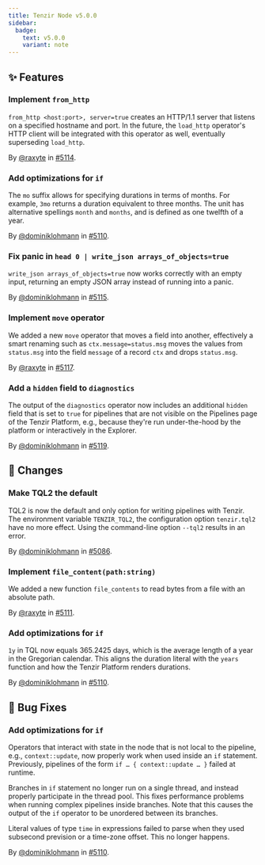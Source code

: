 ```yaml
---
title: Tenzir Node v5.0.0
sidebar:
  badge:
    text: v5.0.0
    variant: note
---
```


## ✨ Features

### Implement `from_http`

`from_http <host:port>, server=true` creates an HTTP/1.1 server that listens on
a specified hostname and port. In the future, the `load_http` operator's HTTP
client will be integrated with this operator as well, eventually superseding
`load_http`.

By [@raxyte](https://github.com/raxyte) in [#5114](https://github.com/tenzir/tenzir/pull/5114).

### Add optimizations for `if`

The `mo` suffix allows for specifying durations in terms of months. For example,
`3mo` returns a duration equivalent to three months. The unit has alternative
spellings `month` and `months`, and is defined as one twelfth of a year.

By [@dominiklohmann](https://github.com/dominiklohmann) in [#5110](https://github.com/tenzir/tenzir/pull/5110).

### Fix panic in `head 0 | write_json arrays_of_objects=true`

`write_json arrays_of_objects=true` now works correctly with an empty input,
returning an empty JSON array instead of running into a panic.

By [@dominiklohmann](https://github.com/dominiklohmann) in [#5115](https://github.com/tenzir/tenzir/pull/5115).

### Implement `move` operator

We added a new `move` operator that moves a field into another, effectively a
smart renaming such as `ctx.message=status.msg` moves the values from
`status.msg` into the field `message` of a record `ctx` and drops `status.msg`.

By [@raxyte](https://github.com/raxyte) in [#5117](https://github.com/tenzir/tenzir/pull/5117).

### Add a `hidden` field to `diagnostics`

The output of the `diagnostics` operator now includes an additional `hidden`
field that is set to `true` for pipelines that are not visible on the Pipelines
page of the Tenzir Platform, e.g., because they're run under-the-hood by the
platform or interactively in the Explorer.

By [@dominiklohmann](https://github.com/dominiklohmann) in [#5119](https://github.com/tenzir/tenzir/pull/5119).

## 🔄 Changes

### Make TQL2 the default

TQL2 is now the default and only option for writing pipelines with Tenzir. The
environment variable `TENZIR_TQL2`, the configuration option `tenzir.tql2` have
no more effect. Using the command-line option `--tql2` results in an error.

By [@dominiklohmann](https://github.com/dominiklohmann) in [#5086](https://github.com/tenzir/tenzir/pull/5086).

### Implement `file_content(path:string)`

We added a new function `file_contents` to read bytes from a file with an
absolute path.

By [@raxyte](https://github.com/raxyte) in [#5111](https://github.com/tenzir/tenzir/pull/5111).

### Add optimizations for `if`

`1y` in TQL now equals 365.2425 days, which is the average length of a year in
the Gregorian calendar. This aligns the duration literal with the `years`
function and how the Tenzir Platform renders durations.

By [@dominiklohmann](https://github.com/dominiklohmann) in [#5110](https://github.com/tenzir/tenzir/pull/5110).

## 🐛 Bug Fixes

### Add optimizations for `if`

Operators that interact with state in the node that is not local to the
pipeline, e.g., `context::update`, now properly work when used inside an `if`
statement. Previously, pipelines of the form `if … { context::update … }` failed
at runtime.

Branches in `if` statement no longer run on a single thread, and instead
properly participate in the thread pool. This fixes performance problems when
running complex pipelines inside branches. Note that this causes the output of
the `if` operator to be unordered between its branches.

Literal values of type `time` in expressions failed to parse when they used
subsecond prevision or a time-zone offset. This no longer happens.

By [@dominiklohmann](https://github.com/dominiklohmann) in [#5110](https://github.com/tenzir/tenzir/pull/5110).